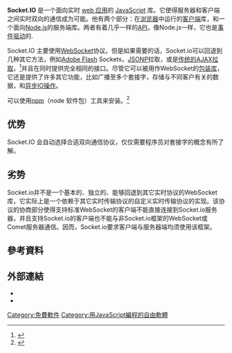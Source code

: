 {{multiple issues|
{{expand|time=2014-10-04T13:01:41+00:00}}
{{expert|time=2014-10-04T13:01:41+00:00}}
{{refimprove|time=2014-10-04T13:01:41+00:00}}
}}
{{NoteTA|G1=IT|G2=FL}}
{{Infobox software
| name                   = Socket.IO
| logo                   =
| screenshot             =
| caption                =
| author                 = Guillermo Rauch
| developer              =
| released               =
| latest release version = 3.0.3
| latest release date    = {{release date|2020|11|19}}<ref>{{cite web|url=https://github.com/socketio/socket.io/releases/tag/3.0.3|title=Release 3.0.3 · socketio/socket.io|work=GitHub}}</ref>
| programming language   = [[JavaScript|JavaScript]]
| operating system       = [[跨平台|跨平台]]
| genre                  = [[事件驱动程序设计|事件驱动]] [[计算机网络程序设计|网络]]
| license                = [[MIT許可證|MIT許可證]]<ref>http://github.com/LearnBoost/socket.io/blob/master/LICENSE</ref>
| website                = {{URL|https://socket.io/}}
}}
{{Portal|free software}}
'''Socket.IO ''' 是一个面向实时 [[web_应用|web 应用]]的 [[JavaScript|JavaScript]] 库。它使得服务器和客户端之间实时双向的通信成为可能。他有两个部分：在[[浏览器|浏览器]]中运行的[[客户端|客户端]]库，和一个面向[[Node.js|Node.js]]的服务端库。两者有着几乎一样的[[API|API]]。像Node.js一样，它也是[[事件驱动程序设计|事件驱动]]的.

Socket.IO 主要使用[[WebSocket|WebSocket]]协议。但是如果需要的话，Socket.io可以回退到几种其它方法，例如[[Adobe_Flash|Adobe Flash]] Sockets，[[JSONP|JSONP]]拉取，或是[[Comet_(web技术)|传统的AJAX拉取]]，<ref>{{Cite web |url=http://socket.io/#browser-support |title=存档副本 |accessdate=2014-10-04 |archive-date=2016-06-07 |archive-url=https://web.archive.org/web/20160607092516/http://socket.io/#browser-support |dead-url=no }}</ref>并且在同时提供完全相同的接口。尽管它可以被用作WebSocket的[[wrapper_library|包装库]]，它还是提供了许多其它功能，比如广播至多个套接字，存储与不同客户有关的数据，和[[asynchronous_I/O|异步IO操作]]。

可以使用[[Node包管理器|npm]]（node 软件包）工具来安装。<ref>{{Cite web |url=https://npmjs.org/package/socket.io |title=存档副本 |accessdate=2014-10-04 |archive-date=2014-10-06 |archive-url=https://web.archive.org/web/20141006081006/https://www.npmjs.org/package/socket.io |dead-url=no }}</ref>

==优势==
Socket.IO 会自动选择合适双向通信协议，仅仅需要程序员对套接字的概念有所了解。

==劣势==
Socket.io并不是一个基本的、独立的、能够回退到其它实时协议的WebSocket库，它实际上是一个依赖于其它实时传输协议的自定义实时传输协议的实现。该协议的协商部分使得支持标准WebSocket的客户端不能直接连接到Socket.io服务器，并且支持Socket.io的客户端也不能与非Socket.io框架的WebSocket或Comet服务器通信。因而，Socket.io要求客户端与服务器端均须使用该框架。

==參考資料==
<references />

==外部連結==
* {{Official website|http://socket.io/}}
* {{Github|LearnBoost/socket.io}}

[[Category:免費軟件|Category:免費軟件]]
[[Category:用JavaScript編程的自由軟體|Category:用JavaScript編程的自由軟體]]